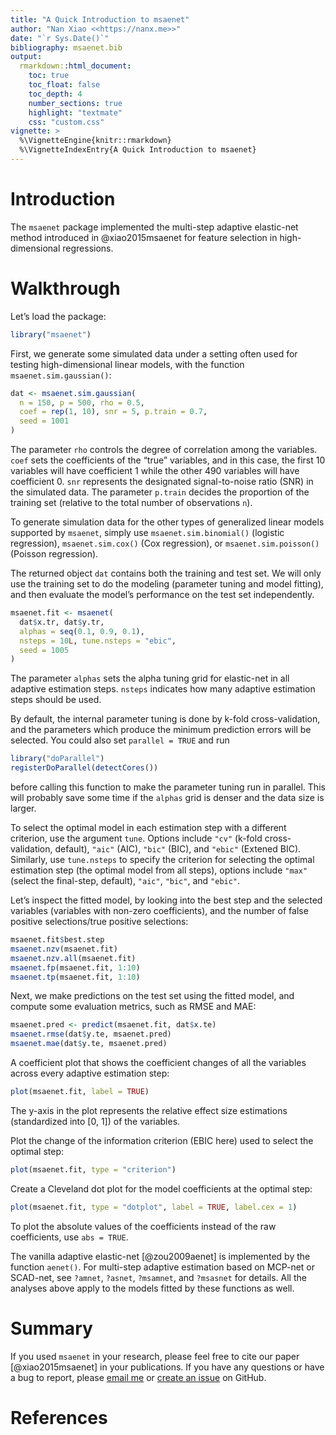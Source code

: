```yaml
---
title: "A Quick Introduction to msaenet"
author: "Nan Xiao <<https://nanx.me>>"
date: "`r Sys.Date()`"
bibliography: msaenet.bib
output:
  rmarkdown::html_document:
    toc: true
    toc_float: false
    toc_depth: 4
    number_sections: true
    highlight: "textmate"
    css: "custom.css"
vignette: >
  %\VignetteEngine{knitr::rmarkdown}
  %\VignetteIndexEntry{A Quick Introduction to msaenet}
---
```


# Introduction

The `msaenet` package implemented the multi-step adaptive elastic-net method introduced in @xiao2015msaenet for feature selection in high-dimensional regressions.

# Walkthrough

Let's load the package:

```r
library("msaenet")
```

First, we generate some simulated data under a setting often used for testing high-dimensional linear models, with the function `msaenet.sim.gaussian()`:

```r
dat <- msaenet.sim.gaussian(
  n = 150, p = 500, rho = 0.5,
  coef = rep(1, 10), snr = 5, p.train = 0.7,
  seed = 1001
)
```

The parameter `rho` controls the degree of correlation among the variables. `coef` sets the coefficients of the "true" variables, and in this case, the first 10 variables will have coefficient 1 while the other 490 variables will have coefficient 0. `snr` represents the designated signal-to-noise ratio (SNR) in the simulated data. The parameter `p.train` decides the proportion of the training set (relative to the total number of observations `n`).

To generate simulation data for the other types of generalized linear models supported by `msaenet`, simply use `msaenet.sim.binomial()` (logistic regression), `msaenet.sim.cox()` (Cox regression), or `msaenet.sim.poisson()` (Poisson regression).

The returned object `dat` contains both the training and test set. We will only use the training set to do the modeling (parameter tuning and model fitting), and then evaluate the model's performance on the test set independently.

```r
msaenet.fit <- msaenet(
  dat$x.tr, dat$y.tr,
  alphas = seq(0.1, 0.9, 0.1),
  nsteps = 10L, tune.nsteps = "ebic",
  seed = 1005
)
```

The parameter `alphas` sets the alpha tuning grid for elastic-net in all adaptive estimation steps. `nsteps` indicates how many adaptive estimation steps should be used.

By default, the internal parameter tuning is done by k-fold cross-validation, and the parameters which produce the minimum prediction errors will be selected. You could also set `parallel = TRUE` and run

```r
library("doParallel")
registerDoParallel(detectCores())
```

before calling this function to make the parameter tuning run in parallel. This will probably save some time if the `alphas` grid is denser and the data size is larger.

To select the optimal model in each estimation step with a different criterion, use the argument `tune`. Options include `"cv"` (k-fold cross-validation, default), `"aic"` (AIC), `"bic"` (BIC), and `"ebic"` (Extened BIC). Similarly, use `tune.nsteps` to specify the criterion for selecting the optimal estimation step (the optimal model from all steps), options include `"max"` (select the final-step, default), `"aic"`, `"bic"`, and `"ebic"`.

Let's inspect the fitted model, by looking into the best step and the selected variables (variables with non-zero coefficients), and the number of false positive selections/true positive selections: 

```r
msaenet.fit$best.step
msaenet.nzv(msaenet.fit)
msaenet.nzv.all(msaenet.fit)
msaenet.fp(msaenet.fit, 1:10)
msaenet.tp(msaenet.fit, 1:10)
```

Next, we make predictions on the test set using the fitted model, and compute some evaluation metrics, such as RMSE and MAE:

```r
msaenet.pred <- predict(msaenet.fit, dat$x.te)
msaenet.rmse(dat$y.te, msaenet.pred)
msaenet.mae(dat$y.te, msaenet.pred)
```

A coefficient plot that shows the coefficient changes of all the variables across every adaptive estimation step:

```r
plot(msaenet.fit, label = TRUE)
```

The y-axis in the plot represents the relative effect size estimations (standardized into [0, 1]) of the variables.

Plot the change of the information criterion (EBIC here) used to select the optimal step:

```r
plot(msaenet.fit, type = "criterion")
```

Create a Cleveland dot plot for the model coefficients at the optimal step:

```r
plot(msaenet.fit, type = "dotplot", label = TRUE, label.cex = 1)
```

To plot the absolute values of the coefficients instead of the raw coefficients, use `abs = TRUE`.

The vanilla adaptive elastic-net [@zou2009aenet] is implemented by the function `aenet()`. For multi-step adaptive estimation based on MCP-net or SCAD-net, see `?amnet`, `?asnet`, `?msamnet`, and `?msasnet` for details. All the analyses above apply to the models fitted by these functions as well.

# Summary

If you used `msaenet` in your research, please feel free to cite our paper [@xiao2015msaenet] in your publications. If you have any questions or have a bug to report, please [email me](mailto:me@nanx.me) or [create an issue](https://github.com/nanxstats/msaenet/issues) on GitHub.

# References
